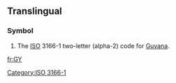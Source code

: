 {{also|gy|Gy|.gy}}
==Translingual==
===Symbol===
{{infl|mul|symbol}}
# The [[ISO]] 3166-1 two-letter (alpha-2) code for [[Guyana]].

[[Category:ISO 3166-1]]

[[fr:GY]]
